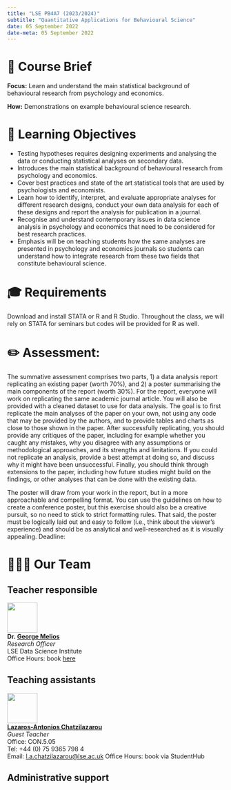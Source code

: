 ```yaml
---
title: "LSE PB4A7 (2023/2024)"
subtitle: "Quantitative Applications for Behavioural Science"
date: 05 September 2022
date-meta: 05 September 2022
---
```


# 📑 Course Brief

**Focus:** Learn and understand the main statistical background of behavioural research from psychology and economics.

**How:** Demonstrations on example behavioural science research. 

# 🎯 Learning Objectives

- Testing hypotheses requires designing experiments and analysing the data or conducting
statistical analyses on secondary data. 
- Introduces the main statistical background of behavioural research from psychology and economics.
- Cover best practices and state of the art statistical tools that are used by psychologists
and economists. 
- Learn how to identify, interpret, and evaluate appropriate analyses for different research designs, conduct your own data analysis for each of these designs and report the analysis for publication in a journal.
- Recognise and understand contemporary issues in data science analysis in psychology and economics that need to be considered for best research practices. 
- Emphasis will be on teaching students how the same analyses are presented in psychology and economics journals so students can understand how to integrate research from these two fields that constitute behavioural science.

# 🎓 Requirements 

Download and install STATA or R and R Studio. Throughout the class, we will rely on STATA for seminars but codes will be provided for R as well.

# ✏️ Assessment: 

The summative assessment comprises two parts, 1) a data analysis report replicating an existing paper (worth 70%), and 2) a poster summarising the main components of the report (worth 30%). For the report, everyone will work on replicating the same academic journal article. You will also be provided with a cleaned dataset to use for data analysis. The goal is to first replicate the main analyses of the paper on your own, not using any code that may be provided by the authors, and to provide tables and charts as close to those shown in the paper. After successfully replicating, you should provide any critiques of the paper, including for example whether you caught any mistakes, why you disagree with any assumptions or methodological approaches, and its strengths and limitations. If you could not replicate an analysis, provide a best attempt at doing so, and discuss why it might have been unsuccessful. Finally, you should think through extensions to the paper, including how future studies might build on the findings, or other analyses that can be done with the existing data. 

The poster will draw from your work in the report, but in a more approachable and compelling format. You can use the guidelines on how to create a conference poster, but this exercise should also be a creative pursuit, so no need to stick to strict formatting rules. That said, the poster must be logically laid out and easy to follow (i.e., think about the viewer’s experience) and should be as analytical and well-researched as it is visually appealing.
Deadline: 

# 🧑🏻‍🏫 Our Team

::: {.panel-tabset}
## Teacher responsible

![](/figures/people/George.jpeg){fig-align="left" fig-alt="Photo of Dr. George Melios" width="5em"}  
**Dr. [George Melios](https://www.lse.ac.uk/PBS/People/Dr-Georgios-Melios)** <br/>
_Research Officer_ <br/>
LSE Data Science Institute<br/>
Office Hours: book [here](https://calendly.com/g-melios/office-hours?month=2023-08)

## Teaching assistants

![](/figures/people/Lazaros.jpeg){fig-align="left" fig-alt="Photo of Lazaros-Antonios Chatzilazarou (Larry)" width="5em"}  
**[Lazaros-Antonios Chatzilazarou](https://sites.google.com/view/lazarosantonios/?pli=1)** <br/>
_Guest Teacher_<br/>
Office: CON.5.05<br/>
Tel: +44 (0) 75 9365 798 4<br/>
Email: [l.a.chatzilazarou@lse.ac.uk](mailto:l.a.chatzilazarou@lse.ac.uk)
Office Hours: book via StudentHub

## Administrative support


:::